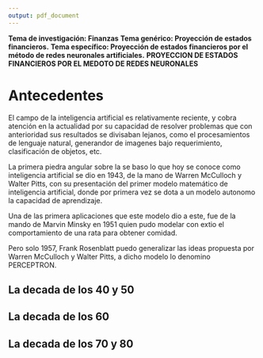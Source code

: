 ```yaml
---
output: pdf_document
---
```


**Tema de investigación: Finanzas**
\newline
**Tema genérico: Proyección de estados financieros.**
\newline
**Tema específico: Proyección de estados financieros por el método de redes neuronales artificiales.**
\newline
\newline
**PROYECCION DE ESTADOS FINANCIEROS POR EL MEDOTO DE REDES NEURONALES**

# Antecedentes
El campo de la inteligencia artificial es relativamente reciente, y cobra atención en la actualidad por su capacidad de resolver problemas que con anterioridad sus resultados se divisaban lejanos, como el procesamientos de lenguaje natural, generandor de imagenes bajo requerimiento, clasificación de objetos, etc.

La primera piedra angular sobre la se baso lo que hoy se conoce como inteligencia artificial se dio en 1943, de la mano de Warren McCulloch y Walter Pitts, con su presentación del primer modelo matemático de inteligencia artificial, donde por primera vez se dota a un modelo autonomo la capacidad de aprendizaje.

Una de las primera aplicaciones que este modelo dio a este, fue de la mando de Marvin Minsky en 1951 quien pudo modelar con extio el comportamiento de una rata para obtener comidad. 

Pero solo 1957, Frank Rosenblatt puedo generalizar las ideas propuesta por Warren McCulloch y Walter Pitts, a dicho modelo lo denomino PERCEPTRON.


## La decada de los 40 y 50


## La decada de los 60


## La decada de los 70 y 80


